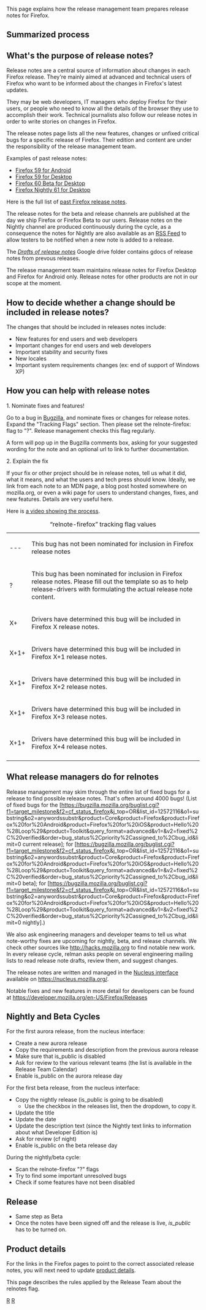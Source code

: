{{DISPLAYTITLE:Release Notes}}
<p style="font-size: larger; font-weight:bold;">This page explains how the release management team prepares release notes for Firefox.</p>


==Summarized process==

==What's the purpose of release notes?==

Release notes are a central source of information about changes in each Firefox release. They're mainly aimed at advanced and technical users of Firefox who want to be informed about the changes in Firefox's latest updates.

They may be web developers, IT managers who deploy Firefox for their users, or people who need to know all the details of the browser they use to accomplish their work. Technical journalists also follow our release notes in order to write stories on changes in Firefox.

The release notes page lists all the new features, changes or unfixed critical bugs for a specific release of Firefox. Their edition and content are under the responsibility of the release management team.

Examples of past release notes:
* [https://www.mozilla.org/firefox//android/59.0/releasenotes/ Firefox 59 for Android]
* [https://www.mozilla.org/firefox/59.0/releasenotes/ Firefox 59 for Desktop]
* [https://www.mozilla.org/firefox/60.0beta/releasenotes/ Firefox 60 Beta for Desktop]
* [https://www.mozilla.org/firefox/61.0a1/releasenotes/ Firefox Nightly 61 for Desktop]

Here is the full list of [https://www.mozilla.org/firefox/releases/ past Firefox release notes].

The release notes for the beta and release channels are published at the day we ship Firefox or Firefox Beta to our users.
Release notes on the Nightly channel are produced continuously during the cycle, as a consequence the notes for Nightly are also available as an [https://www.mozilla.org/en-US/firefox/nightly/notes/feed/ RSS Feed] to allow testers to be notified when a new note is added to a release.

The ''[https://drive.google.com/open?id=0B3Po9bsZ673yNFRLTGwtRjZGN2s Drafts of release notes]'' Google drive folder contains gdocs of release notes from prevous releases.

The release management team maintains release notes for Firefox Desktop and Firefox for Android only. Release notes for other products are not in our scope at the moment.

== How to decide whether a change should be included in release notes? ==
The changes that should be included in releases notes include:
* New features for end users and web developers
* Important changes for end users and web developers
* Important stability and security fixes
* New locales
* Important system requirements changes (ex: end of support of Windows XP)

==How you can help with release notes==
;1. Nominate fixes and features!
Go to a bug in [https://bugzilla.mozilla.org Bugzilla], and nominate fixes or changes for release notes. Expand the "Tracking Flags" section. Then please set the relnote-firefox: flag to "?". Release management checks this flag regularly.

A form will pop up in the Bugzilla comments box, asking for your suggested wording for the note and an optional url to link to further documentation.

;2. Explain the fix
If your fix or other project should be in release notes, tell us what it did, what it means, and what the users and tech press should know. Ideally, we link from each note to an MDN page, a blog post hosted somewhere on mozilla.org, or even a wiki page for users to understand changes, fixes, and new features. Details are very useful here.

Here is [https://youtu.be/G6VeZyOP_Rk a video showing the process].

{| class="wikitable"
|+ “relnote-firefox” tracking flag values
|-
| --- || This bug has not been nominated for inclusion in Firefox release notes
|-
| ?  || This bug has been nominated for inclusion in Firefox release notes. Please fill out the template so as to help release-drivers with formulating the actual release note content.
|-
| X+  || Drivers have determined this bug will be included in Firefox X release notes.
|-
| X+1+ || Drivers have determined this bug will be included in Firefox X+1 release notes.
|-
| X+1+ || Drivers have determined this bug will be included in Firefox X+2 release notes.
|-
| X+1+ || Drivers have determined this bug will be included in Firefox X+3 release notes.
|-
| X+1+ || Drivers have determined this bug will be included in Firefox X+4 release notes.
|-
|}


==What release managers do for relnotes==
Release management may skim through the entire list of fixed bugs for a release to find possible release notes. That's often around 4000 bugs! (List of fixed bugs for the [https://bugzilla.mozilla.org/buglist.cgi?f1=target_milestone&f2=cf_status_firefox{{RELEASE_VERSION}}&j_top=OR&list_id=12572116&o1=substring&o2=anywordssubstr&product=Core&product=Firefox&product=Firefox%20for%20Android&product=Firefox%20for%20iOS&product=Hello%20%28Loop%29&product=Toolkit&query_format=advanced&v1={{RELEASE_VERSION}}&v2=fixed%2C%20verified&order=bug_status%2Cpriority%2Cassigned_to%2Cbug_id&limit=0 current release]; for [https://bugzilla.mozilla.org/buglist.cgi?f1=target_milestone&f2=cf_status_firefox{{BETA_VERSION}}&j_top=OR&list_id=12572116&o1=substring&o2=anywordssubstr&product=Core&product=Firefox&product=Firefox%20for%20Android&product=Firefox%20for%20iOS&product=Hello%20%28Loop%29&product=Toolkit&query_format=advanced&v1={{BETA_VERSION}}&v2=fixed%2C%20verified&order=bug_status%2Cpriority%2Cassigned_to%2Cbug_id&limit=0 beta]; for [https://bugzilla.mozilla.org/buglist.cgi?f1=target_milestone&f2=cf_status_firefox{{CENTRAL_VERSION}}&j_top=OR&list_id=12572116&o1=substring&o2=anywordssubstr&product=Core&product=Firefox&product=Firefox%20for%20Android&product=Firefox%20for%20iOS&product=Hello%20%28Loop%29&product=Toolkit&query_format=advanced&v1={{CENTRAL_VERSION)}}&v2=fixed%2C%20verified&order=bug_status%2Cpriority%2Cassigned_to%2Cbug_id&limit=0 nightly].)

We also ask engineering managers and developer teams to tell us what note-worthy fixes are upcoming for nightly, beta, and release channels. We check other sources like http://hacks.mozilla.org to find notable new work. In every release cycle, relman asks people on several engineering mailing lists to read release note drafts, review them, and suggest changes.

The release notes are written and managed in the [[Websites/Mozilla.org/Publishing|Nucleus interface]] available on https://nucleus.mozilla.org/.

Notable fixes and new features in more detail for developers can be found at https://developer.mozilla.org/en-US/Firefox/Releases

==Nightly and Beta Cycles==

For the first aurora release, from the nucleus interface:
* Create a new aurora release
* Copy the requirements and description from the previous aurora release
* Make sure that is_public is disabled
* Ask for review to the various relevant teams (the list is available in the Release Team Calendar)
* Enable is_public on the aurora release day

For the first beta release, from the nucleus interface:
* Copy the nightly release (is_public is going to be disabled)
** Use the checkbox in the releases list, then the dropdown, to copy it.
* Update the title
* Update the date
* Update the description text (since the Nightly text links to information about what Developer Edition is)
* Ask for review (cf night)
* Enable is_public on the beta release day

During the nightly/beta cycle:
* Scan the relnote-firefox "?" flags
* Try to find some important unresolved bugs
* Check if some features have not been disabled

==Release==
* Same step as Beta
* Once the notes have been signed off and the release is live, ''is_public'' has to be turned on.

==Product details==
For the links in the Firefox 	 pages to point to the correct associated release notes, you will next need to update [[Release Management/Product_details|product details]].

This page describes the rules applied by the Release Team about the relnotes flag.


[[category:Release_Management|R]]
[[category:Release_Management:Processes|R]]
